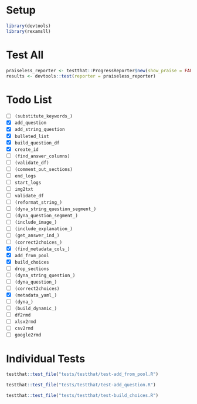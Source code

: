 # Setup

```r
library(devtools)
library(rexamsll)

```

# Test All

```r
praiseless_reporter <- testthat::ProgressReporter$new(show_praise = FALSE)
results <- devtools::test(reporter = praiseless_reporter)

```

# Todo List

* [ ] `(substitute_keywords_)`
* [X] `add_question`
* [X] `add_string_question`
* [X] `bulleted_list`
* [X] `build_question_df`
* [X] `create_id`
* [ ] `(find_answer_columns)`
* [ ] `(validate_df)`
* [ ] `(comment_out_sections)`
* [ ] `end_logs`
* [ ] `start_logs`
* [ ] `img2txt`
* [ ] `validate_df`
* [ ] `(reformat_string_)`
* [ ] `(dyna_string_question_segment_)`
* [ ] `(dyna_question_segment_)`
* [ ] `(include_image_)`
* [ ] `(include_explanation_)`
* [ ] `(get_answer_ind_)`
* [ ] `(correct2choices_)`
* [X] `(find_metadata_cols_)`
* [X] `add_from_pool`
* [X] `build_choices`
* [ ] `drop_sections`
* [ ] `(dyna_string_question_)`
* [ ] `(dyna_question_)`
* [ ] `(correct2choices)`
* [X] `(metadata_yaml_)`
* [ ] `(dyna_)`
* [ ] `(build_dynamic_)`
* [ ] `df2rmd`
* [ ] `xlsx2rmd`
* [ ] `csv2rmd`
* [ ] `google2rmd`

# Individual Tests

```r
testthat::test_file("tests/testthat/test-add_from_pool.R")

```

```r
testthat::test_file("tests/testthat/test-add_question.R")

```

```r
testthat::test_file("tests/testthat/test-build_choices.R")

```
